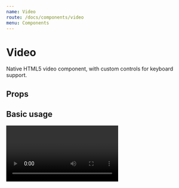 ```yaml
---
name: Video
route: /docs/components/video
menu: Components
---
```


# Video

Native HTML5 video component, with custom controls for keyboard support.


## Props

<Props of={Video} />

## Basic usage

<Playground>
  <Video
    sources={[MyVideo]}
    captions={[PRODUCT_VIDEOS.en.beach.captions]}
    descriptions={[]}
  />
</Playground>
